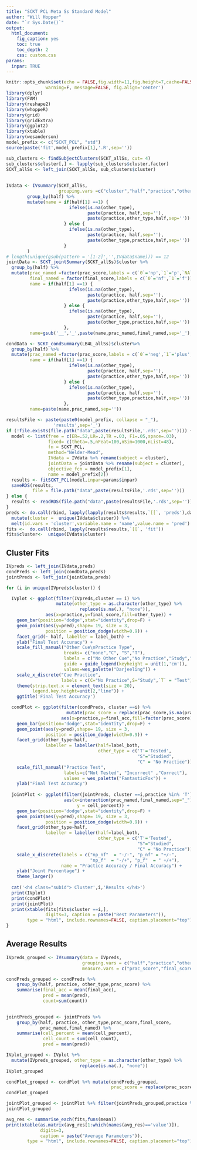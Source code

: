 ```yaml
---
title: "SCKT PCL Meta Ss Standard Model"
author: "Will Hopper"
date: "`r Sys.Date()`"
output: 
  html_document:
    fig_caption: yes
    toc: true
    toc_depth: 2
    css: custom.css
params:
  inpar: TRUE
---
```


```r
knitr::opts_chunk$set(echo = FALSE,fig.width=11,fig.height=7,cache=FALSE, 
               warning=F, message=FALSE, fig.align='center')
library(dplyr)
library(FAM)
library(reshape2)
library(whoppeR)
library(grid)
library(gridExtra)
library(ggplot2)
library(xtable)
library(wesanderson)
model_prefix <- c("SCKT_PCL", "std")
source(paste('fit',model_prefix[1],'.R',sep=''))
```



```r
sub_clusters <- findSubjectClusters(SCKT_allSs, cut= 4)
sub_clusters$cluster[,] <- lapply(sub_clusters$cluster,factor)
SCKT_allSs <- left_join(SCKT_allSs, sub_clusters$cluster)
  
  
IVdata <- IVsummary(SCKT_allSs,
                    grouping.vars =c("cluster","half","practice","other_type")) %>% 
        group_by(half) %>%
        mutate(name = if(half[1] ==1) {
                        ifelse(is.na(other_type),
                               paste(practice, half,sep=''),
                               paste(practice,other_type,half,sep='')) 
                      } else {
                        ifelse(is.na(other_type),
                               paste(practice, half,sep=''),
                               paste(other_type,practice,half,sep=''))            
                      }
        )
# length(unique(gsub(pattern = '[1-2]','',IVdata$name))) == 12
jointData <- SCKT_jointSummary(SCKT_allSs)$cluster %>%
  group_by(half) %>% 
  mutate(prac_named =factor(prac_score,labels = c(`0`='np',`1`='p',`NA`=''),exclude = NULL),
         final_named = factor(final_score,labels = c(`0`='nf',`1`='f')),
         name = if(half[1] ==1) {
                        ifelse(is.na(other_type),
                               paste(practice, half,sep=''),
                               paste(practice,other_type,half,sep='')) 
                      } else {
                        ifelse(is.na(other_type),
                               paste(practice, half,sep=''),
                               paste(other_type,practice,half,sep=''))            
                      },
         name=gsub('__','_',paste(name,prac_named,final_named,sep='_'),fixed=TRUE))

condData <- SCKT_condSummary(LB4L_allSs)$cluster%>%
  group_by(half) %>% 
  mutate(prac_named =factor(prac_score,labels = c(`0`='neg',`1`='plus',`NA`=''),exclude = NULL),
         name = if(half[1] ==1) {
                        ifelse(is.na(other_type),
                               paste(practice, half,sep=''),
                               paste(practice,other_type,half,sep='')) 
                      } else {
                        ifelse(is.na(other_type),
                               paste(practice, half,sep=''),
                               paste(other_type,practice,half,sep=''))            
                      },
         name=paste(name,prac_named,sep=''))
```

```r
resultsFile <- paste(paste0(model_prefix, collapse = "_"),
                  'results',sep='_')
if (!file.exists(file.path("data",paste(resultsFile,'.rds',sep='')))) {
  model <- list(free = c(ER=.52,LR=.2,TR =.03, F1=.05,space=.03),
                fixed= c(theta=.5,nFeat=100,nSim=1000,nList=48),
                fn = SCKT_PCL, 
                method="Nelder-Mead",
                IVdata = IVdata %>% rename(subject = cluster),
                jointData = jointData %>% rename(subject = cluster),
                objective_fcn = model_prefix[1],
                name = model_prefix[2])
  results <- fitSCKT_PCL(model,inpar=params$inpar)
  saveRDS(results,
          file = file.path("data",paste(resultsFile,'.rds',sep='')))  
} else {
  results <- readRDS(file.path("data",paste(resultsFile,'.rds',sep='')))
}
preds <- do.call(rbind, lapply(lapply(results$results,`[[`, 'preds'),data.frame)) %>%
  mutate(cluster =  unique(IVdata$cluster)) %>% 
  melt(id.vars = 'cluster',variable.name = 'name',value.name = 'pred')
fits <-  do.call(rbind, lapply(results$results,`[[`, 'fit'))
fits$cluster<-  unique(IVdata$cluster)
```

## Cluster Fits
```r
IVpreds <- left_join(IVdata,preds)
condPreds <- left_join(condData,preds)
jointPreds <- left_join(jointData,preds)

for (i in unique(IVpreds$cluster)) {

  IVplot <- ggplot(filter(IVpreds,cluster == i) %>% 
                   mutate(other_type = as.character(other_type) %>%
                            replace(is.na(.), "none")),
               aes(x=practice,y=final_score,fill=other_type)) +
    geom_bar(position='dodge',stat="identity",drop=F) +
    geom_point(aes(y=pred),shape= 19, size = 3, 
               position = position_dodge(width=0.9)) + 
    facet_grid(~ half, labeller = label_both) +
    ylab("Final Test Accuracy") +
    scale_fill_manual("Other Cue\nPractice Type",
                      breaks= c("none","C", "S","T"),
                      labels = c("No Other Cue","No Practice","Study","Test"),
                      guide = guide_legend(keyheight = unit(1,'cm')),
                      values=wes_palette("Darjeeling")) + 
    scale_x_discrete("Cue Practice",
                     labels = c(C="No Practice",S="Study",`T` = "Test")) + 
    theme(strip.text.x = element_text(size = 20),
          legend.key.height=unit(2,"line")) +
    ggtitle('Final Test Accuracy')

  condPlot <- ggplot(filter(condPreds, cluster ==i) %>%
                       mutate(prac_score = replace(prac_score,is.na(prac_score),-1)),
                     aes(x=practice,y=final_acc,fill=factor(prac_score))) +
    geom_bar(position='dodge',stat="identity",drop=F) +
    geom_point(aes(y=pred),shape= 19, size = 3, 
               position = position_dodge(width=0.9)) + 
    facet_grid(other_type~half,
               labeller = labeller(half=label_both,
                                   other_type = c('T'='Tested',
                                                  "S"="Studied",
                                                  "C" = "No Practice"))) +
    scale_fill_manual("Practice Test",
                      labels=c("Not Tested", "Incorrect" ,"Correct"),
                      values = wes_palette("FantasticFox")) + 
    ylab("Final Test Accuracy")
  
  jointPlot <- ggplot(filter(jointPreds, cluster ==i,practice %in% 'T'),
                      aes(x=interaction(prac_named,final_named,sep="_"),
                           y = cell_percent)) +
    geom_bar(position='dodge',stat="identity",drop=F) +
    geom_point(aes(y=pred),shape= 19, size = 3, 
               position = position_dodge(width=0.9)) +
    facet_grid(other_type~half,
               labeller = labeller(half=label_both,
                                   other_type = c('T'='Tested',
                                                  "S"="Studied",
                                                  "C" = "No Practice"))) +
    scale_x_discrete(labels = c("np_nf"  = "-/-", "p_nf" = "+/-",
                                "np_f"  = "-/+", "p_f"  = " +/+"),
                     name = "Practice Accuracy / Final Accuracy") +
    ylab("Joint Percentage") +
    theme_larger()
    
  cat('<h4 class="subid"> Cluster',i,'Results </h4>')
  print(IVplot)
  print(condPlot)
  print(jointPlot)
  print(xtable(fits[fits$cluster ==i,], 
               digits=3, caption = paste("Best Parameters")),
        type = "html", include.rownames=FALSE, caption.placement="top")  
}
```


## Average Results
```r

IVpreds_grouped <- IVsummary(data = IVpreds,
                             grouping.vars = c("half","practice","other_type"),
                             measure.vars = c("prac_score","final_score","pred"))

condPreds_grouped <- condPreds %>%
    group_by(half, practice, other_type,prac_score) %>%
    summarise(final_acc = mean(final_acc),
              pred = mean(pred),
              count=sum(count))

             
jointPreds_grouped <- jointPreds %>%
    group_by(half, practice, other_type,prac_score,final_score,
             prac_named,final_named) %>%
    summarise(cell_percent = mean(cell_percent),
              cell_count = sum(cell_count),
              pred = mean(pred))

IVplot_grouped <- IVplot %+% 
  mutate(IVpreds_grouped, other_type = as.character(other_type) %>%
                            replace(is.na(.), "none"))
IVplot_grouped

condPlot_grouped <- condPlot %+% mutate(condPreds_grouped,
                                        prac_score = replace(prac_score,is.na(prac_score),-1))
condPlot_grouped

jointPlot_grouped <- jointPlot %+% filter(jointPreds_grouped,practice %in% "T")
jointPlot_grouped 

avg_res <- summarise_each(fits,funs(mean))
print(xtable(as.matrix(avg_res[1:which(names(avg_res)=='value')]),
             digits=3,
             caption = paste("Average Parameters")),
        type = "html", include.rownames=FALSE, caption.placement="top")

```